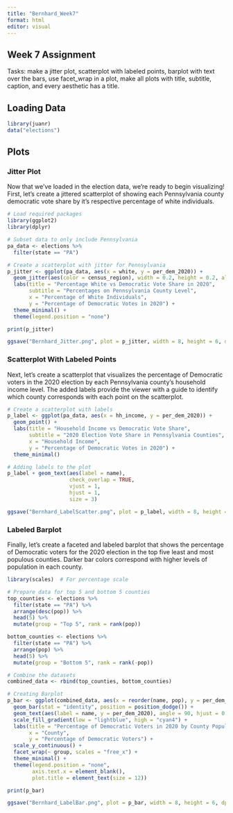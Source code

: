 ```yaml
---
title: "Bernhard_Week7"
format: html
editor: visual
---
```


## Week 7 Assignment

Tasks: make a jitter plot, scatterplot with labeled points, barplot with text over the bars, use facet_wrap in a plot, make all plots with title, subtitle, caption, and every aesthetic has a title.

## Loading Data

```r
library(juanr)
data("elections")
```

## Plots

### Jitter Plot

Now that we've loaded in the election data, we're ready to begin visualizing! First, let's create a jittered scatterplot of showing each Pennsylvania county democratic vote share by it's respective percentage of white individuals.

```r
# Load required packages
library(ggplot2)
library(dplyr)

# Subset data to only include Pennsylvania
pa_data <- elections %>%
  filter(state == "PA")

# Create a scatterplot with jitter for Pennsylvania
p_jitter <- ggplot(pa_data, aes(x = white, y = per_dem_2020)) +
  geom_jitter(aes(color = census_region), width = 0.2, height = 0.2, alpha = 0.6) +
  labs(title = "Percentage White vs Democratic Vote Share in 2020",
       subtitle = "Percentages on Pennsylvania County Level",
       x = "Percentage of White Individuals",
       y = "Percentage of Democratic Votes in 2020") +
  theme_minimal() +
  theme(legend.position = "none")

print(p_jitter)
```

```r
ggsave("Bernhard_Jitter.png", plot = p_jitter, width = 8, height = 6, dpi = 300)
```

### Scatterplot With Labeled Points

Next, let's create a scatterplot that visualizes the percentage of Democratic voters in the 2020 election by each Pennsylvania county's household income level. The added labels provide the viewer with a guide to identify which county corresponds with each point on the scatterplot.

```r
# Create a scatterplot with labels
p_label <- ggplot(pa_data, aes(x = hh_income, y = per_dem_2020)) +
  geom_point() +
  labs(title = "Household Income vs Democratic Vote Share",
       subtitle = "2020 Election Vote Share in Pennsylvania Counties",
       x = "Household Income",
       y = "Percentage of Democratic Votes in 2020") +
  theme_minimal()

# Adding labels to the plot
p_label + geom_text(aes(label = name), 
                    check_overlap = TRUE, 
                    vjust = 1, 
                    hjust = 1,
                    size = 3)
```

```r
ggsave("Bernhard_LabelScatter.png", plot = p_label, width = 8, height = 6, dpi = 300)
```

### Labeled Barplot

Finally, let's create a faceted and labeled barplot that shows the percentage of Democratic voters for the 2020 election in the top five least and most populous counties. Darker bar colors correspond with higher levels of population in each county.

```r
library(scales)  # For percentage scale

# Prepare data for top 5 and bottom 5 counties
top_counties <- elections %>%
  filter(state == "PA") %>%
  arrange(desc(pop)) %>%
  head(5) %>%
  mutate(group = "Top 5", rank = rank(pop))

bottom_counties <- elections %>%
  filter(state == "PA") %>%
  arrange(pop) %>%
  head(5) %>%
  mutate(group = "Bottom 5", rank = rank(-pop))

# Combine the datasets
combined_data <- rbind(top_counties, bottom_counties)

# Creating Barplot
p_bar <- ggplot(combined_data, aes(x = reorder(name, pop), y = per_dem_2020 * 100, fill = rank)) +
  geom_bar(stat = "identity", position = position_dodge()) +
  geom_text(aes(label = name, y = per_dem_2020), angle = 90, hjust = 0.001, size = 3) +
  scale_fill_gradient(low = "lightblue", high = "cyan4") +
  labs(title = "Percentage of Democratic Voters in 2020 by County Population Size in Pennsylvania",
       x = "County",
       y = "Percentage of Democratic Voters") +
  scale_y_continuous() +
  facet_wrap(~ group, scales = "free_x") +
  theme_minimal() +
  theme(legend.position = "none",
        axis.text.x = element_blank(),
        plot.title = element_text(size = 12))

print(p_bar)
```

```r
ggsave("Bernhard_LabelBar.png", plot = p_bar, width = 8, height = 6, dpi = 300)
```
